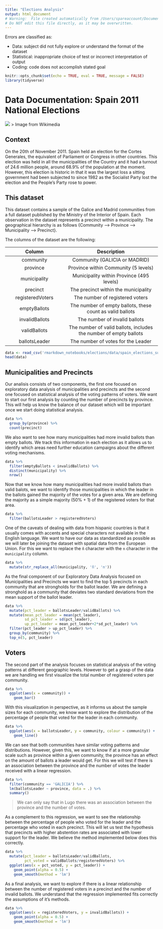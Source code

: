 ```yaml
---
title: "Elections Analysis"
output: html_document
# Warning:  File created automatically from /Users/spareaccount/Documents/internship/that-seems-ok-to-me/rmarkdown_notebooks/elections/elections_analysis.Rmd
# Do NOT edit this file directly, as it may be overwritten.
---
```


Errors are classified as:

  - Data:  subject did not fully explore or understand the format of the dataset
  - Statistical: inappropriate choice of test or incorrect interpretation of output
  - Coding: code does not accomplish stated goal

```r
knitr::opts_chunk$set(echo = TRUE, eval = TRUE, message = FALSE)
library(tidyverse)
```

# Data Documentation: Spain 2011 National Elections

![](/Users/spareaccount/Documents/internship/that-seems-ok-to-me/rmarkdown_notebooks/elections/resources/2011_Spanish_election_-_Results.svg)
> Image from Wikimedia

## Context

On the 20th of November 2011. Spain held an election for the Cortes Generales, the equivalent of Parliament or Congress in other countries. This election was held in all the municipalities of the Country and it had a turnout of 24.6 million people, around 68.9% of the population at the moment. However, this election is historic in that it was the largest loss a sitting government had been subjected to since 1982 as the Socialist Party lost the election and the People's Party rose to power.

## This dataset

This dataset contains a sample of the Galice and Madrid communities from a full dataset published by the Ministry of the Interior of Spain. Each observation in the dataset represents a precinct within a municipality. The geographical hierarchy is as follows {Community --> Province --> Municipality --> Precinct}.

The columns of the dataset are the following:

| Column | Description |
|:------:|:-----------:|
| community | Community (GALICIA or MADRID) |
| province | Province within Community (5 levels) |
| municipality | Municipality within Province (495 levels) |
| precinct | The precinct within the municipality |
| registeredVoters | The number of registered voters |
| emptyBallots | The number of empty ballots, these count as valid ballots |
| invalidBallots| The number of invalid ballots |
| validBallots | The number of valid ballots, includes the number of empty ballots |
| ballotsLeader| The number of votes for the Leader |

```r
data <- read_csv('rmarkdown_notebooks/elections/data/spain_elections_subset_2011.csv')
head(data)
```

## Municipalities and Precincts

Our analisis consists of two components, the first one focused on exploratory data analysis of municipalities and precincts and the second one focused on statistical analysis of the voting patterns of voters. We want to start our first analysis by counting the number of precincts by province. This will help us know the balance of our dataset which will be important once we start doing statistical analysis.


```r
data %>%
  group_by(province) %>%
  count(precinct)
```


We also want to see how many municipalities had more invalid ballots than empty ballots. We track this information in each election as it allows us to identify which areas need further education campaigns about the different voting mechanisms. 


```r
data %>%
  filter(emptyBallots < invalidBallots) %>%
  distinct(municipality) %>%
  nrow()
```


Now that we know how many municipalities had more invalid ballots than valid balots, we want to identify those municipalities in which the leader in the ballots gained the majority of the votes for a given area. We are defining the majority as a simple majority (50% + 1) of the registered voters for that area. 


```r
data %>%
  filter(ballotsLeader > registeredVoters)
```


One of the caveats of dealing with data from hispanic countries is that it usually comes with accents and special characters not available in the English language. We want to have our data as standardized as possible as we will later be joining the dataset with spatial data from the European Union. For this we want to replace the `ñ` character with the `n` character in the `municipality` column.


```r
data %>%
  mutate(str_replace_all(municipality, 'ñ', 'n'))
```


As the final component of our Exploratory Data Analysis focused on Municipalities and Precincts we want to find the top 5 precincts in each community that are strongholds for the ballot leader. We are defining a stronghold as a community that deviates two standard deviations from the mean support of the ballot leader.


```r
data %>%
  mutate(pct_leader = ballotsLeader/validBallots) %>%
  mutate(mean_pct_leader = mean(pct_leader),
         sd_pct_leader = sd(pct_leader),
         up_pct_leader = mean_pct_leader+2*sd_pct_leader) %>%
  filter(pct_leader > up_pct_leader) %>%
  group_by(community) %>%
  top_n(5, pct_leader)
```


## Voters

The second part of the analysis focuses on statistical analysis of the voting patterns at different geographic levels. However to get a grasp of the data we are handling we first visualize the total number of registered voters per community.


```r
data %>%
  ggplot(aes(x = community)) +
    geom_bar()
```


With this visualization in perspective, as it informs us about the sample sizes for each community, we know want to explore the distribution of the percentage of people that voted for the leader in each community. 


```r
data %>%
  ggplot(aes(x = ballotsLeader, y = community, colour = community)) +
    geom_line()
```


We can see that both communities have similar voting patterns and distributions. However, given this, we want to know if at a more granular scale such as province within a given community, the province has an effect on the amount of ballots a leader would get. For this we will test if there is an association between the province and the number of votes the leader received with a linear regression.



```r
data %>%
  filter(community == 'GALICIA') %>%
  lm(ballotsLeader ~ province, data = .) %>% 
  summary()
```


> We can only say that in Lugo there was an association between the province and the number of votes.




As a complement to this regression, we want to see the relationship between the percentage of people who voted for the leader and the percentage who voted in each precinct. This will let us test the hypothesis that precincts with higher abstention rates are associated with lower support for the leader. We believe the method implemented below does this correctly.


```r
data %>%
  mutate(pct_leader = ballotsLeader/validBallots,
         pct_voted = validBallots/registeredVoters) %>%
  ggplot(aes(x = pct_voted, y = pct_leader)) +
    geom_point(alpha = 0.5) +
    geom_smooth(method = 'lm')
```


As a final analysis, we want to explore if there is a linear relationship between the number of registered voters in a precinct and the number of invalid ballots. We understand that the regression implemented fits correctly the assumptions of it's methods. 


```r
data %>%
  ggplot(aes(x = registeredVoters, y = invalidBallots)) +
    geom_point(alpha = 0.5) +
    geom_smooth(method = 'lm')
```

